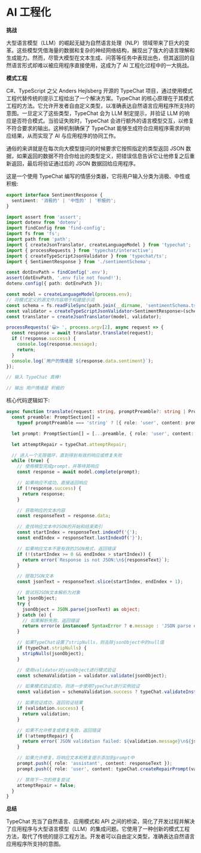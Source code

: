 # AI 工程化

**挑战**

大型语言模型（LLM）的崛起无疑为自然语言处理（NLP）领域带来了巨大的变革。这些模型凭借海量的数据和复杂的神经网络结构，展现出了强大的语言理解和生成能力。然而，尽管大模型在文本生成、问答等任务中表现出色，但其返回的自然语言形式却难以被应用程序直接使用，这成为了 AI 工程化过程中的一大挑战。

**模式工程**

C#、TypeScript 之父 Anders Hejlsberg 开源的 TypeChat 项目，通过使用模式工程代替传统的提示工程给出了一个解决方案。TypeChat 的核心原理在于其模式工程的方法。它允许开发者自由定义类型，以准确表达自然语言应用程序所支持的意图。一旦定义了这些类型，TypeChat 会为 LLM 制定提示，并验证 LLM 的响应是否符合模式。当验证失败时，TypeChat 会进行额外的语言模型交互，以修复不符合要求的输出。这种机制确保了 TypeChat 能够生成符合应用程序需求的响应结果，从而实现了 AI 与应用程序的协同工作。

通俗的来讲就是在每次向大模型提问的时候要求它按照指定的类型返回 JSON 数据，如果返回的数据不符合你给出的类型定义，把错误信息告诉它让他修复之后重新返回，最后将验证通过后的 JSON 数据回给应用程序。

这是一个使用 TypeChat 编写的情感分类器，它将用户输入分类为消极、中性或积极:

```typescript filename="sentimentSchema.ts"
export interface SentimentResponse {
  sentiment: '消极的' | '中性的' | '积极的';
}
```

```typescript
import assert from 'assert';
import dotenv from 'dotenv';
import findConfig from 'find-config';
import fs from 'fs';
import path from 'path';
import { createJsonTranslator, createLanguageModel } from 'typechat';
import { processRequests } from 'typechat/interactive';
import { createTypeScriptJsonValidator } from 'typechat/ts';
import { SentimentResponse } from './sentimentSchema';

const dotEnvPath = findConfig('.env');
assert(dotEnvPath, '.env file not found!');
dotenv.config({ path: dotEnvPath });

const model = createLanguageModel(process.env);
// 将模式定义的源文件内容用于构建提示词
const schema = fs.readFileSync(path.join(__dirname, 'sentimentSchema.ts'), 'utf8');
const validator = createTypeScriptJsonValidator<SentimentResponse>(schema, 'SentimentResponse');
const translator = createJsonTranslator(model, validator);

processRequests('😀> ', process.argv[2], async request => {
  const response = await translator.translate(request);
  if (!response.success) {
    console.log(response.message);
    return;
  }
  console.log(`用户的情绪是 ${response.data.sentiment}`);
});

// 输入 TypeChat 真棒!

// 输出 用户情绪是 积极的
```

核心代码逻辑如下:

```typescript
async function translate(request: string, promptPreamble?: string | PromptSection[]) {
  const preamble: PromptSection[] =
    typeof promptPreamble === 'string' ? [{ role: 'user', content: promptPreamble }] : promptPreamble ?? [];

  let prompt: PromptSection[] = [...preamble, { role: 'user', content: typeChat.createRequestPrompt(request) }];

  let attemptRepair = typeChat.attemptRepair;

  // 进入一个无限循环，直到得到有效的响应或修复失败
  while (true) {
    // 使用模型完成prompt，并等待其响应
    const response = await model.complete(prompt);

    // 如果响应不成功，直接返回响应
    if (!response.success) {
      return response;
    }

    // 获取响应的文本内容
    const responseText = response.data;

    // 查找响应文本中JSON的开始和结束索引
    const startIndex = responseText.indexOf('{');
    const endIndex = responseText.lastIndexOf('}');

    // 如果响应文本不是有效的JSON格式，返回错误
    if (!(startIndex >= 0 && endIndex > startIndex)) {
      return error(`Response is not JSON:\n${responseText}`);
    }

    // 提取JSON文本
    const jsonText = responseText.slice(startIndex, endIndex + 1);

    // 尝试将JSON文本解析为对象
    let jsonObject;
    try {
      jsonObject = JSON.parse(jsonText) as object;
    } catch (e) {
      // 如果解析失败，返回错误
      return error(e instanceof SyntaxError ? e.message : 'JSON parse error');
    }

    // 如果TypeChat设置了stripNulls，则去除jsonObject中的null值
    if (typeChat.stripNulls) {
      stripNulls(jsonObject);
    }

    // 使用validator对jsonObject进行模式验证
    const schemaValidation = validator.validate(jsonObject);

    // 如果模式验证成功，则进一步使用TypeChat进行实例验证
    const validation = schemaValidation.success ? typeChat.validateInstance(schemaValidation.data) : schemaValidation;

    // 如果验证成功，返回验证结果
    if (validation.success) {
      return validation;
    }

    // 如果不允许修复或修复失败，返回错误
    if (!attemptRepair) {
      return error(`JSON validation failed: ${validation.message}\n${jsonText}`);
    }

    // 如果允许修复，将响应文本和修复提示添加到prompt中
    prompt.push({ role: 'assistant', content: responseText });
    prompt.push({ role: 'user', content: typeChat.createRepairPrompt(validation.message) });

    // 禁用下一次的修复尝试
    attemptRepair = false;
  }
}
```

**总结**

TypeChat 充当了自然语言、应用模式和 API 之间的桥梁，简化了开发过程并解决了应用程序与大型语言模型（LLM）的集成问题。它使用了一种创新的模式工程方法，取代了传统的提示工程方法。开发者可以自由定义类型，准确表达自然语言应用程序所支持的意图。
